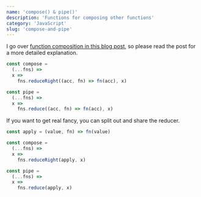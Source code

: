 ```yaml
---
name: 'compose() & pipe()'
description: 'Functions for composing other functions'
category: 'JavaScript'
slug: 'compose-and-pipe'
---
```


I go over [function composition in this blog post](/just-enough-fp-composition), so please read the post for a more detailed explanation.

```javascript
const compose =
  (...fns) =>
  x =>
    fns.reduceRight((acc, fn) => fn(acc), x)

const pipe =
  (...fns) =>
  x =>
    fns.reduce((acc, fn) => fn(acc), x)
```

If you want to get real fancy, you can split out and share the reducer.

```javascript
const apply = (value, fn) => fn(value)

const compose =
  (...fns) =>
  x =>
    fns.reduceRight(apply, x)

const pipe =
  (...fns) =>
  x =>
    fns.reduce(apply, x)
```
